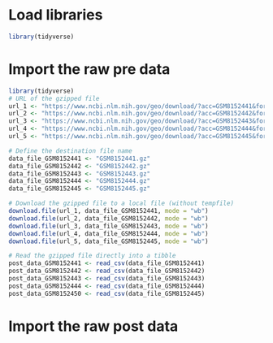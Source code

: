 # Load libraries

```r
library(tidyverse)
```

# Import the raw pre data

```r
library(tidyverse)
# URL of the gzipped file
url_1 <- "https://www.ncbi.nlm.nih.gov/geo/download/?acc=GSM8152441&format=file&file=GSM8152441%5F20220128%5F30102613280522%2D01%5F01002%5F04%2ERCC%2Egz"
url_2 <- "https://www.ncbi.nlm.nih.gov/geo/download/?acc=GSM8152442&format=file&file=GSM8152442%5F20220128%5F30102613280522%2D01%5F01004%5F05%2ERCC%2Egz"
url_3 <- "https://www.ncbi.nlm.nih.gov/geo/download/?acc=GSM8152443&format=file&file=GSM8152443%5F20220128%5F30102613280522%2D01%5F01013%5F01%2ERCC%2Egz"
url_4 <- "https://www.ncbi.nlm.nih.gov/geo/download/?acc=GSM8152444&format=file&file=GSM8152444%5F20220128%5F30102613280522%2D01%5F01014%5F02%2ERCC%2Egz"
url_5 <- "https://www.ncbi.nlm.nih.gov/geo/download/?acc=GSM8152445&format=file&file=GSM8152445%5F20220128%5F30102613280522%2D01%5F01015%5F03%2ERCC%2Egz"

# Define the destination file name
data_file_GSM8152441 <- "GSM8152441.gz"
data_file_GSM8152442 <- "GSM8152442.gz"
data_file_GSM8152443 <- "GSM8152443.gz"
data_file_GSM8152444 <- "GSM8152444.gz"
data_file_GSM8152445 <- "GSM8152445.gz"

# Download the gzipped file to a local file (without tempfile)
download.file(url_1, data_file_GSM8152441, mode = "wb")
download.file(url_2, data_file_GSM8152442, mode = "wb")
download.file(url_3, data_file_GSM8152443, mode = "wb")
download.file(url_4, data_file_GSM8152444, mode = "wb")
download.file(url_5, data_file_GSM8152445, mode = "wb")

# Read the gzipped file directly into a tibble
post_data_GSM8152441 <- read_csv(data_file_GSM8152441)
post_data_GSM8152442 <- read_csv(data_file_GSM8152442)
post_data_GSM8152443 <- read_csv(data_file_GSM8152443)
post_data_GSM8152444 <- read_csv(data_file_GSM8152444)
post_data_GSM8152450 <- read_csv(data_file_GSM8152445)

```

# Import the raw post data
